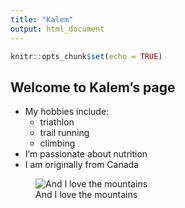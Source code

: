 ```yaml
---
title: "Kalem"
output: html_document
---
```


```r
knitr::opts_chunk$set(echo = TRUE)
```

## Welcome to Kalem's page 

- My hobbies include:
  - triathlon
  - trail running
  - climbing
- I'm passionate about nutrition
- I am originally from Canada 


![And I love the mountains](https://encrypted-tbn0.gstatic.com/images?q=tbn:ANd9GcSeJBAJp2fDuukWSKZnlwm9Wt1UhV53W1tQhQ&s)
